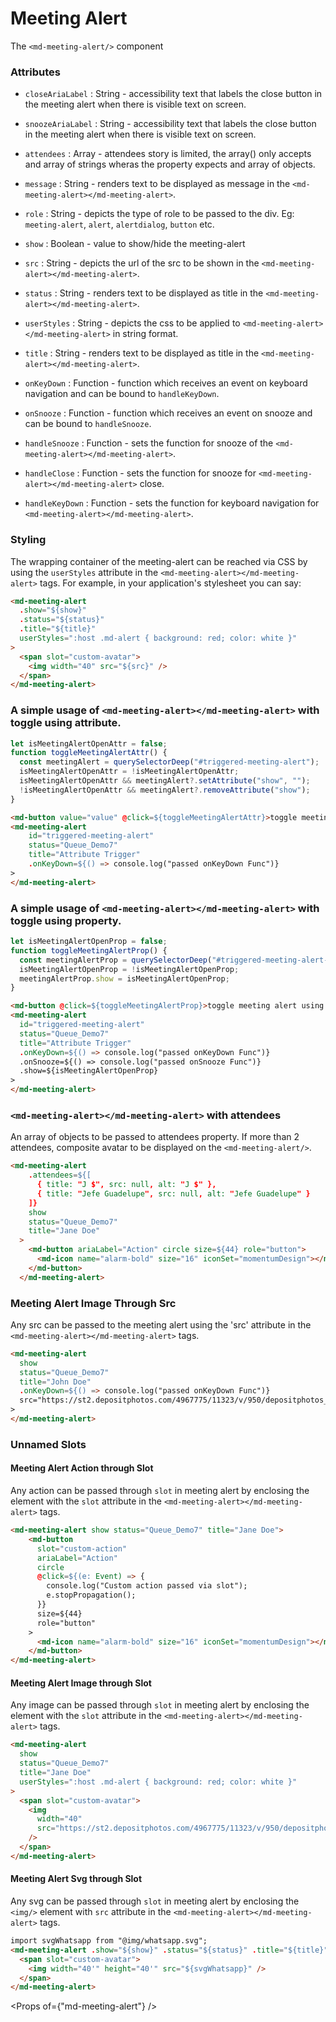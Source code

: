 
# Meeting Alert

The `<md-meeting-alert/>` component

### Attributes

- `closeAriaLabel` : String - accessibility text that labels the close button in the meeting alert when there is visible text on screen.
- `snoozeAriaLabel` : String - accessibility text that labels the close button in the meeting alert when there is visible text on screen.

- `attendees` : Array - attendees story is limited, the array() only accepts and array of strings wheras the property expects and array of objects.
- `message` : String - renders text to be displayed as message in the `<md-meeting-alert></md-meeting-alert>`.
- `role` : String - depicts the type of role to be passed to the div. Eg: `meeting-alert`, `alert`, `alertdialog`, `button` etc.

- `show` : Boolean - value to show/hide the meeting-alert
- `src` : String - depicts the url of the src to be shown in the `<md-meeting-alert></md-meeting-alert>`.
- `status` : String - renders text to be displayed as title in the `<md-meeting-alert></md-meeting-alert>`.
- `userStyles` : String - depicts the css to be applied to `<md-meeting-alert></md-meeting-alert>` in string format.

- `title` : String - renders text to be displayed as title in the `<md-meeting-alert></md-meeting-alert>`.
- `onKeyDown` : Function - function which receives an event on keyboard navigation and can be bound to `handleKeyDown`.
- `onSnooze` : Function - function which receives an event on snooze and can be bound to `handleSnooze`.

- `handleSnooze` : Function - sets the function for snooze of the `<md-meeting-alert></md-meeting-alert>`.
- `handleClose` : Function - sets the function for snooze for `<md-meeting-alert></md-meeting-alert>` close.
- `handleKeyDown` : Function - sets the function for keyboard navigation for `<md-meeting-alert></md-meeting-alert>`.

### Styling

The wrapping container of the meeting-alert can be reached via CSS by using the `userStyles` attribute in the `<md-meeting-alert></md-meeting-alert>` tags. For example, in your application's stylesheet you can say:

```html
<md-meeting-alert
  .show="${show}"
  .status="${status}"
  .title="${title}"
  userStyles=":host .md-alert { background: red; color: white }"
>
  <span slot="custom-avatar">
    <img width="40" src="${src}" />
  </span>
</md-meeting-alert>
```

### A simple usage of `<md-meeting-alert></md-meeting-alert>` with toggle using attribute.

```js
let isMeetingAlertOpenAttr = false;
function toggleMeetingAlertAttr() {
  const meetingAlert = querySelectorDeep("#triggered-meeting-alert");
  isMeetingAlertOpenAttr = !isMeetingAlertOpenAttr;
  isMeetingAlertOpenAttr && meetingAlert?.setAttribute("show", "");
  !isMeetingAlertOpenAttr && meetingAlert?.removeAttribute("show");
}
```

```html
<md-button value="value" @click=${toggleMeetingAlertAttr}>toggle meeting alert using attribute</md-button>
<md-meeting-alert
    id="triggered-meeting-alert"
    status="Queue_Demo7"
    title="Attribute Trigger"
    .onKeyDown=${() => console.log("passed onKeyDown Func")}
>
</md-meeting-alert>
```


### A simple usage of `<md-meeting-alert></md-meeting-alert>` with toggle using property.

```js
let isMeetingAlertOpenProp = false;
function toggleMeetingAlertProp() {
  const meetingAlertProp = querySelectorDeep("#triggered-meeting-alert-prop");
  isMeetingAlertOpenProp = !isMeetingAlertOpenProp;
  meetingAlertProp.show = isMeetingAlertOpenProp;
}
```

```html
<md-button @click=${toggleMeetingAlertProp}>toggle meeting alert using property</md-button>
<md-meeting-alert
  id="triggered-meeting-alert"
  status="Queue_Demo7"
  title="Attribute Trigger"
  .onKeyDown=${() => console.log("passed onKeyDown Func")}
  .onSnooze=${() => console.log("passed onSnooze Func")}
  .show=${isMeetingAlertOpenProp}
>
</md-meeting-alert>
```

### `<md-meeting-alert></md-meeting-alert>` with attendees

An array of objects to be passed to attendees property. If more than 2 attendees, composite avatar to be displayed on the `<md-meeting-alert/>`.

```html
<md-meeting-alert
    .attendees=${[
      { title: "J $", src: null, alt: "J $" },
      { title: "Jefe Guadelupe", src: null, alt: "Jefe Guadelupe" }
    ]}
    show
    status="Queue_Demo7"
    title="Jane Doe"
  >
    <md-button ariaLabel="Action" circle size=${44} role="button">
      <md-icon name="alarm-bold" size="16" iconSet="momentumDesign"></md-icon>
    </md-button>
  </md-meeting-alert>
```

### Meeting Alert Image Through Src

Any src can be passed to the meeting alert using the 'src' attribute in the `<md-meeting-alert></md-meeting-alert>` tags.

```html
<md-meeting-alert
  show
  status="Queue_Demo7"
  title="John Doe"
  .onKeyDown=${() => console.log("passed onKeyDown Func")}
  src="https://st2.depositphotos.com/4967775/11323/v/950/depositphotos_113235752-stock-illustration-avatar-girls-icon-vector-woman.jpg"
>
</md-meeting-alert>
```

### Unnamed Slots

#### Meeting Alert Action through Slot

Any action can be passed through `slot` in meeting alert by enclosing the element with the `slot` attribute in the `<md-meeting-alert></md-meeting-alert>` tags.

```html
<md-meeting-alert show status="Queue_Demo7" title="Jane Doe">
    <md-button
      slot="custom-action"
      ariaLabel="Action"
      circle
      @click=${(e: Event) => {
        console.log("Custom action passed via slot");
        e.stopPropagation();
      }}
      size=${44}
      role="button"
    >
      <md-icon name="alarm-bold" size="16" iconSet="momentumDesign"></md-icon>
    </md-button>
</md-meeting-alert>
```

#### Meeting Alert Image through Slot

Any image can be passed through `slot` in meeting alert by enclosing the element with the `slot` attribute in the `<md-meeting-alert></md-meeting-alert>` tags.

```html
<md-meeting-alert
  show
  status="Queue_Demo7"
  title="Jane Doe"
  userStyles=":host .md-alert { background: red; color: white }"
>
  <span slot="custom-avatar">
    <img
      width="40"
      src="https://st2.depositphotos.com/4967775/11323/v/950/depositphotos_113235752-stock-illustration-avatar-girls-icon-vector-woman.jpg"
    />
  </span>
</md-meeting-alert>
```

#### Meeting Alert Svg through Slot

Any svg can be passed through `slot` in meeting alert by enclosing the `<img/>` element with `src` attribute in the `<md-meeting-alert></md-meeting-alert>` tags.

```html
import svgWhatsapp from "@img/whatsapp.svg";
<md-meeting-alert .show="${show}" .status="${status}" .title="${title}">
  <span slot="custom-avatar">
    <img width="40'" height="40'" src="${svgWhatsapp}" />
  </span>
</md-meeting-alert>
```

<Props of={"md-meeting-alert"} />
